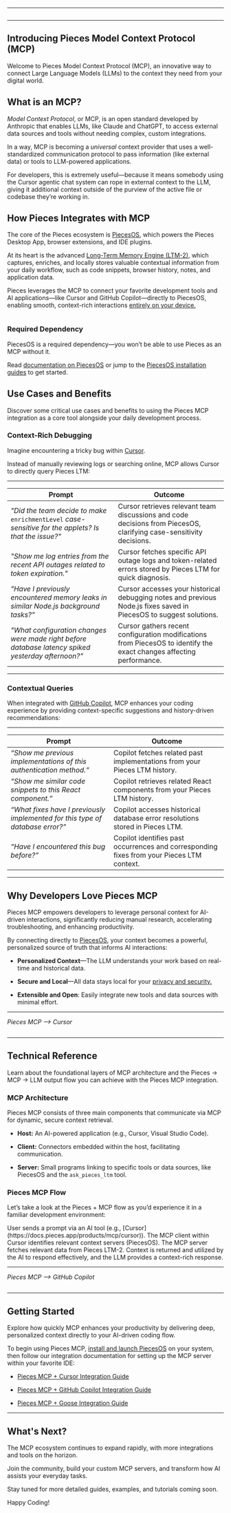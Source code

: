 ***

<Image src="https://storage.googleapis.com/hashnode_product_documentation_assets/mcp_documentation/introducing_pieces_mcp/mcp.png" alt="" align="center" fullwidth="true" />

***

## Introducing Pieces Model Context Protocol (MCP)

Welcome to Pieces Model Context Protocol (MCP), an innovative way to connect Large Language Models (LLMs) to the context they need from your digital world.

## What is an MCP?

*Model Context Protocol*, or MCP, is an open standard developed by Anthropic that enables LLMs, like Claude and ChatGPT, to access external data sources and tools without needing complex, custom integrations.

In a way, MCP is becoming a *universal* context provider that uses a well-standardized communication protocol to pass information (like external data) or tools to LLM-powered applications.

For developers, this is extremely useful—because it means somebody using the Cursor agentic chat system can rope in external context to the LLM, giving it additional context outside of the purview of the active file or codebase they’re working in.

## How Pieces Integrates with MCP

The core of the Pieces ecosystem is [PiecesOS](https://docs.pieces.app/products/core-dependencies/pieces-os), which powers the Pieces Desktop App, browser extensions, and IDE plugins.

At its heart is the advanced [Long-Term Memory Engine (LTM-2)](https://docs.pieces.app/products/core-dependencies/pieces-os#ltm-2), which captures, enriches, and locally stores valuable contextual information from your daily workflow, such as code snippets, browser history, notes, and application data.

Pieces leverages the MCP to connect your favorite development tools and AI applications—like Cursor and GitHub Copilot—directly to PiecesOS, enabling smooth, context-rich interactions [entirely on your device.](https://docs.pieces.app/products/privacy-security-your-data#data-storage--control)

<Image src="https://storage.googleapis.com/hashnode_product_documentation_assets/mcp_documentation/introducing_pieces_mcp/mcp-diagram.png" alt="" align="center" fullwidth="true" />

### Required Dependency

PiecesOS is a required dependency—you won’t be able to use Pieces as an MCP without it.

Read [documentation on PiecesOS](https://docs.pieces.app/products/core-dependencies/pieces-os) or jump to the [PiecesOS installation guides](https://docs.pieces.app/products/core-dependencies/pieces-os/manual-installation#manual-download--installation) to get started.

## Use Cases and Benefits

Discover some critical use cases and benefits to using the Pieces MCP integration as a core tool alongside your daily development process.

### Context-Rich Debugging

Imagine encountering a tricky bug within [Cursor](http://docs.pieces.app/products/mcp/cursor).

Instead of manually reviewing logs or searching online, MCP allows Cursor to directly query Pieces LTM:

***

| **Prompt**                                                                                             | **Outcome**                                                                                                          |
| ------------------------------------------------------------------------------------------------------ | -------------------------------------------------------------------------------------------------------------------- |
| *"Did the team decide to make* `enrichmentLevel` *case-sensitive for the applets? Is that the issue?"* | Cursor retrieves relevant team discussions and code decisions from PiecesOS, clarifying case-sensitivity decisions.  |
| *"Show me log entries from the recent API outages related to token expiration."*                       | Cursor fetches specific API outage logs and token-related errors stored by Pieces LTM for quick diagnosis.           |
| *"Have I previously encountered memory leaks in similar Node.js background tasks?"*                    | Cursor accesses your historical debugging notes and previous Node.js fixes saved in PiecesOS to suggest solutions.   |
| *"What configuration changes were made right before database latency spiked yesterday afternoon?"*     | Cursor gathers recent configuration modifications from PiecesOS to identify the exact changes affecting performance. |

***

### Contextual Queries

When integrated with [GitHub Copilot](http://docs.pieces.app/products/mcp/github-copilot), MCP enhances your coding experience by providing context-specific suggestions and history-driven recommendations:

***

| **Prompt**                                                                    | **Outcome**                                                                               |
| ----------------------------------------------------------------------------- | ----------------------------------------------------------------------------------------- |
| *“Show me previous implementations of this authentication method.”*           | Copilot fetches related past implementations from your Pieces LTM history.                |
| *“Show me similar code snippets to this React component.”*                    | Copilot retrieves related React components from your Pieces LTM history.                  |
| *“What fixes have I previously implemented for this type of database error?”* | Copilot accesses historical database error resolutions stored in Pieces LTM.              |
| *“Have I encountered this bug before?”*                                       | Copilot identifies past occurrences and corresponding fixes from your Pieces LTM context. |

***

## Why Developers Love Pieces MCP

Pieces MCP empowers developers to leverage personal context for AI-driven interactions, significantly reducing manual research, accelerating troubleshooting, and enhancing productivity.

By connecting directly to [PiecesOS](https://docs.pieces.app/products/core-dependencies/pieces-os), your context becomes a powerful, personalized source of truth that informs AI interactions:

* **Personalized Context**—The LLM understands your work based on real-time and historical data.

* **Secure and Local**—All data stays local for your [privacy and security.](https://docs.pieces.app/products/privacy-security-your-data)

* **Extensible and Open**: Easily integrate new tools and data sources with minimal effort.

***

*Pieces MCP —> Cursor*

<Image src="https://storage.googleapis.com/hashnode_product_documentation_assets/mcp_documentation/introducing_pieces_mcp/cursor_example_chat.png" alt="" align="center" fullwidth="true" />

***

## Technical Reference

Learn about the foundational layers of MCP architecture and the Pieces → MCP → LLM output flow you can achieve with the Pieces MCP integration.

### MCP Architecture

Pieces MCP consists of three main components that communicate via MCP for dynamic, secure context retrieval.

* **Host:** An AI-powered application (e.g., Cursor, Visual Studio Code).

* **Client:** Connectors embedded within the host, facilitating communication.

* **Server:** Small programs linking to specific tools or data sources, like PiecesOS and the `ask_pieces_ltm` tool.

### Pieces MCP Flow

Let’s take a look at the Pieces + MCP flow as you’d experience it in a familiar development environment:

<Steps>
  <Step title="Prompting">
    User sends a prompt via an AI tool (e.g., [Cursor](https://docs.pieces.app/products/mcp/cursor)).
  </Step>

  <Step title="Connecting the Dots">
    The MCP client within Cursor identifies relevant context servers (PiecesOS).
  </Step>

  <Step title="Gathering Context">
    The MCP server fetches relevant data from Pieces LTM-2.
  </Step>

  <Step title="Generating the Output">
    Context is returned and utilized by the AI to respond effectively, and the LLM provides a context-rich response.
  </Step>
</Steps>

***

*Pieces MCP —> GitHub Copilot*

<Image src="https://storage.googleapis.com/hashnode_product_documentation_assets/mcp_documentation/introducing_pieces_mcp/visualstudio_example_chat.png" alt="" align="center" fullwidth="true" />

***

## Getting Started

Explore how quickly MCP enhances your productivity by delivering deep, personalized context directly to your AI-driven coding flow.

To begin using Pieces MCP, [install and launch PiecesOS](https://docs.pieces.app/products/core-dependencies/pieces-os/manual-installation) on your system, then follow our integration documentation for setting up the MCP server within your favorite IDE:

* [Pieces MCP + Cursor Integration Guide](http://docs.pieces.app/products/mcp/cursor)

* [Pieces MCP + GitHub Copilot Integration Guide](http://docs.pieces.app/products/mcp/github-copilot)

* [Pieces MCP + Goose Integration Guide](https://docs.pieces.app/products/mcp/goose)

***

## What's Next?

The MCP ecosystem continues to expand rapidly, with more integrations and tools on the horizon.

Join the community, build your custom MCP servers, and transform how AI assists your everyday tasks.

<Callout type="tip">
  Stay tuned for more detailed guides, examples, and tutorials coming soon.
</Callout>

Happy Coding!
